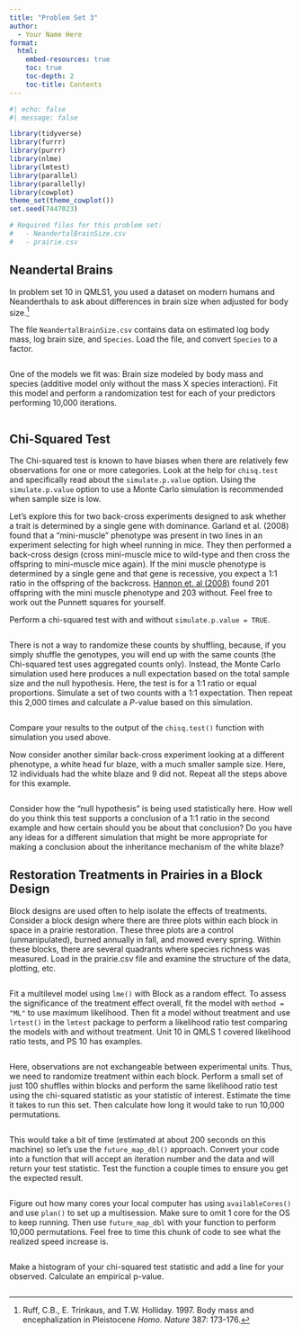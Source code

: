```yaml
---
title: "Problem Set 3"
author:
  - Your Name Here
format: 
  html:
    embed-resources: true
    toc: true
    toc-depth: 2
    toc-title: Contents
---
```


```r
#| echo: false
#| message: false

library(tidyverse)
library(furrr)
library(purrr)
library(nlme)
library(lmtest)
library(parallel)
library(parallelly)
library(cowplot)
theme_set(theme_cowplot())
set.seed(7447023)

# Required files for this problem set:
#   - NeandertalBrainSize.csv
#   - prairie.csv

```


## Neandertal Brains

In problem set 10 in QMLS1, you used a dataset on modern humans and Neanderthals to ask about differences in brain size when adjusted for body size.^[Ruff, C.B., E. Trinkaus, and T.W. Holliday. 1997. Body mass and encephalization in Pleistocene *Homo*. *Nature* 387: 173-176.]
  
The file `NeandertalBrainSize.csv` contains data on estimated log body mass, log brain size, and `Species`. Load the file, and convert `Species` to a factor.

```r

```

One of the models we fit was: Brain size modeled by body mass and species (additive model only without the mass X species interaction). Fit this model and perform a randomization test for each of your predictors performing 10,000 iterations. 

```r

```


## Chi-Squared Test

The Chi-squared test is known to have biases when there are relatively few observations for one or more categories. Look at the help for `chisq.test` and specifically read about the `simulate.p.value` option. Using the `simulate.p.value` option to use a Monte Carlo simulation is recommended when sample size is low.

Let's explore this for two back-cross experiments designed to ask whether a trait is determined by a single gene with dominance. Garland et al. (2008) found that a "mini-muscle" phenotype was present in two lines in an experiment selecting for high wheel running in mice. They then performed a back-cross design (cross mini-muscle mice to wild-type and then cross the offspring to mini-muscle mice again). If the mini muscle phenotype is determined by a single gene and that gene is recessive, you expect a 1:1 ratio in the offspring of the backcross. [Hannon et. al (2008)](https://academic.oup.com/jhered/article/99/4/349/2187936) found 201 offspring with the mini muscle phenotype and 203 without. Feel free to work out the Punnett squares for yourself.

Perform a chi-squared test with and without `simulate.p.value = TRUE`.

```r

```

There is not a way to randomize these counts by shuffling, because, if you simply shuffle the genotypes, you will end up with the same counts (the Chi-squared test uses aggregated counts only). Instead, the Monte Carlo simulation used here produces a null expectation based on the total sample size and the null hypothesis. Here, the test is for a 1:1 ratio or equal proportions. Simulate a set of two counts with a 1:1 expectation. Then repeat this 2,000 times and calculate a *P*-value based on this simulation. 

```r

```

Compare your results to the output of the `chisq.test()` function with simulation you used above.

>

Now consider another similar back-cross experiment looking at a different phenotype, a white head fur blaze, with a much smaller sample size. Here, 12 individuals had the white blaze and 9 did not. Repeat all the steps above for this example.  


```r


```

Consider how the "null hypothesis" is being used statistically here. How well do you think this test supports a conclusion of a 1:1 ratio in the second example and how certain should you be about that conclusion? Do you have any ideas for a different simulation that might be more appropriate for making a conclusion about the inheritance mechanism of the white blaze?

> 


## Restoration Treatments in Prairies in a Block Design

Block designs are used often to help isolate the effects of treatments. Consider a block design where there are three plots within each block in space in a prairie restoration. These three plots are a control (unmanipulated), burned annually in fall, and mowed every spring. Within these blocks, there are several quadrants where species richness was measured. Load in the prairie.csv file and examine the structure of the data, plotting, etc.

```r

```

Fit a multilevel model using `lme()` with Block as a random effect. To assess the significance of the treatment effect overall, fit the model with `method = "ML"` to use maximum likelihood. Then fit a model without treatment and use `lrtest()` in the `lmtest` package to perform a likelihood ratio test comparing the models with and without treatment. Unit 10 in QMLS 1 covered likelihood ratio tests, and PS 10 has examples.

```r

```

Here, observations are not exchangeable between experimental units. Thus, we need to randomize treatment within each block. Perform a small set of just 100 shuffles within blocks and perform the same likelihood ratio test using the chi-squared statistic as your statistic of interest. Estimate the time it takes to run this set. Then calculate how long it would take to run 10,000 permutations.

```r

```

This would take a bit of time (estimated at about 200 seconds on this machine) so let's use the `future_map_dbl()` approach. Convert your code into a function that will accept an iteration number and the data and will return your test statistic. Test the function a couple times to ensure you get the expected result.   

```r

```

Figure out how many cores your local computer has using `availableCores()` and use `plan()` to set up a multisession. Make sure to omit 1 core for the OS to keep running. Then use `future_map_dbl` with your function to perform 10,000 permutations. Feel free to time this chunk of code to see what the realized speed increase is.

```r

```

Make a histogram of your chi-squared test statistic and add a line for your observed. Calculate an empirical p-value. 

```r

```




